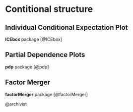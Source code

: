 # Contitional structure

## Individual Conditional Expectation Plot

**ICEbox** package [@ICEbox]

## Partial Dependence Plots

**pdp** package [@pdp]

## Factor Merger

**factorMerger** package [@factorMerger]



@archivist
